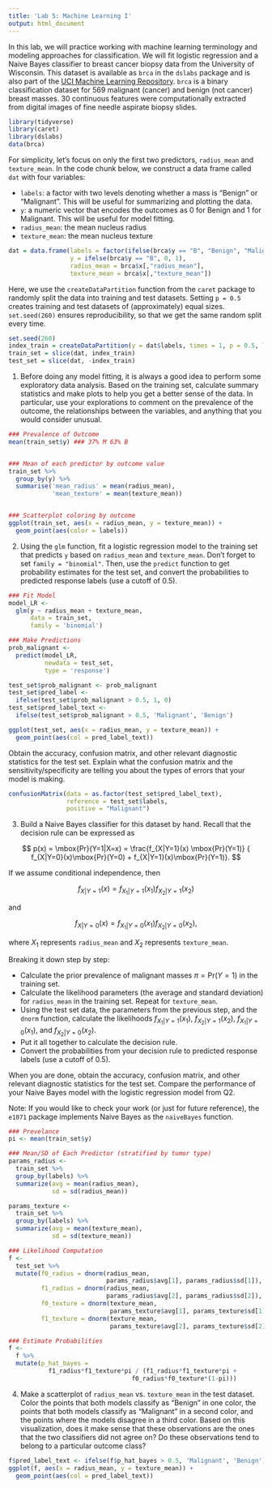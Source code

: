 ```yaml
---
title: 'Lab 5: Machine Learning I'
output: html_document
---
```


In this lab, we will practice working with machine learning terminology and modeling approaches for classification. We will fit logistic regression and a Naive Bayes classifier to breast cancer biopsy data from the University of Wisconsin. This dataset is available as `brca` in the `dslabs` package and is also part of the [UCI Machine Learning Repository](https://archive.ics.uci.edu/ml/datasets/Breast+Cancer+Wisconsin+(Diagnostic)). `brca` is a binary classification dataset for 569 malignant (cancer) and benign (not cancer) breast masses. 30 continuous features were computationally extracted from digital images of fine needle aspirate biopsy slides. 

```r
library(tidyverse)
library(caret)
library(dslabs)
data(brca)
```

For simplicity, let's focus on only the first two predictors, `radius_mean` and `texture_mean`. In the code chunk below, we construct a data frame called `dat` with four variables: 

- `labels`: a factor with two levels denoting whether a mass is "Benign" or "Malignant". This will be useful for summarizing and plotting the data. 
- `y`: a numeric vector that encodes the outcomes as 0 for Benign and 1 for Malignant. This will be useful for model fitting. 
- `radius_mean`: the mean nucleus radius
- `texture_mean`: the mean nucleus texture

```r
dat = data.frame(labels = factor(ifelse(brca$y == "B", "Benign", "Malignant")), 
                 y = ifelse(brca$y == "B", 0, 1), 
                 radius_mean = brca$x[,"radius_mean"], 
                 texture_mean = brca$x[,"texture_mean"])
```

Here, we use the `createDataPartition` function from the `caret` package to randomly split the data into training and test datasets. Setting `p = 0.5` creates training and test datasets of (approximately) equal sizes. `set.seed(260)` ensures reproducibility, so that we get the same random split every time. 

```r
set.seed(260)
index_train = createDataPartition(y = dat$labels, times = 1, p = 0.5, list = FALSE)
train_set = slice(dat, index_train)
test_set = slice(dat, -index_train)
```


1. Before doing any model fitting, it is always a good idea to perform some exploratory data analysis. Based on the training set, calculate summary statistics and make plots to help you get a better sense of the data. In particular, use your explorations to comment on the prevalence of the outcome, the relationships between the variables, and anything that you would consider unusual. 

```r
### Prevalence of Outcome
mean(train_set$y) ### 37% M 63% B


### Mean of each predictor by outcome value
train_set %>% 
  group_by(y) %>% 
  summarise('mean_radius' = mean(radius_mean),
            'mean_texture' = mean(texture_mean))


### Scatterplot coloring by outcome
ggplot(train_set, aes(x = radius_mean, y = texture_mean)) + 
  geom_point(aes(color = labels)) 

```


2. Using the `glm` function, fit a logistic regression model to the training set that predicts `y` based on `radius_mean` and `texture_mean`. Don't forget to set `family = "binomial"`. Then, use the `predict` function to get probability estimates for the test set, and convert the probabilities to predicted response labels (use a cutoff of 0.5). 

```r
### Fit Model
model_LR <- 
  glm(y ~ radius_mean + texture_mean,
      data = train_set,
      family = 'binomial')

### Make Predictions
prob_malignant <- 
  predict(model_LR,
          newdata = test_set,
          type = 'response')

test_set$prob_malignant <- prob_malignant
test_set$pred_label <- 
  ifelse(test_set$prob_malignant > 0.5, 1, 0)
test_set$pred_label_text <- 
  ifelse(test_set$prob_malignant > 0.5, 'Malignant', 'Benign')

ggplot(test_set, aes(x = radius_mean, y = texture_mean)) + 
  geom_point(aes(col = pred_label_text))

```

Obtain the accuracy, confusion matrix, and other relevant diagnostic statistics for the test set. Explain what the confusion matrix and the sensitivity/specificity are telling you about the types of errors that your model is making. 

```r
confusionMatrix(data = as.factor(test_set$pred_label_text), 
                reference = test_set$labels, 
                positive = "Malignant")
```


3. Build a Naive Bayes classifier for this dataset by hand. Recall that the decision rule can be expressed as

$$
p(x) = \mbox{Pr}(Y=1|X=x) = \frac{f_{X|Y=1}(x) \mbox{Pr}(Y=1)}
{ f_{X|Y=0}(x)\mbox{Pr}(Y=0) + f_{X|Y=1}(x)\mbox{Pr}(Y=1)}.
$$

If we assume conditional independence, then 

$$
f_{X|Y=1}(x) = f_{X_1|Y=1}(x_1) f_{X_2|Y=1}(x_2) 
$$

and 

$$
f_{X|Y=0}(x) = f_{X_1|Y=0}(x_1) f_{X_2|Y=0}(x_2), 
$$

where $X_1$ represents `radius_mean` and $X_2$ represents `texture_mean`. 

Breaking it down step by step: 

- Calculate the prior prevalence of malignant masses $\pi = \mbox{Pr}(Y=1)$ in the training set. 
- Calculate the likelihood parameters (the average and standard deviation) for `radius_mean` in the training set. Repeat for `texture_mean`. 
- Using the test set data, the parameters from the previous step, and the `dnorm` function, calculate the likelihoods $f_{X_1|Y=1}(x_1)$, $f_{X_2|Y=1}(x_2)$, $f_{X_1|Y=0}(x_1)$, and $f_{X_2|Y=0}(x_2)$. 
- Put it all together to calculate the decision rule. 
- Convert the probabilities from your decision rule to predicted response labels (use a cutoff of 0.5). 

When you are done, obtain the accuracy, confusion matrix, and other relevant diagnostic statistics for the test set. Compare the performance of your Naive Bayes model with the logistic regression model from Q2. 

Note: If you would like to check your work (or just for future reference), the `e1071` package implements Naive Bayes as the `naiveBayes` function. 

```r
### Prevelance 
pi <- mean(train_set$y)

### Mean/SD of Each Predictor (stratified by tumor type)
params_radius <- 
  train_set %>% 
  group_by(labels) %>% 
  summarize(avg = mean(radius_mean), 
            sd = sd(radius_mean))

params_texture <- 
  train_set %>% 
  group_by(labels) %>% 
  summarize(avg = mean(texture_mean), 
            sd = sd(texture_mean))

### Likelihood Computation
f <- 
  test_set %>% 
  mutate(f0_radius = dnorm(radius_mean, 
                           params_radius$avg[1], params_radius$sd[1]), 
         f1_radius = dnorm(radius_mean, 
                           params_radius$avg[2], params_radius$sd[2]), 
         f0_texture = dnorm(texture_mean, 
                            params_texture$avg[1], params_texture$sd[1]), 
         f1_texture = dnorm(texture_mean, 
                            params_texture$avg[2], params_texture$sd[2]))

### Estimate Probabilities
f <- 
  f %>% 
  mutate(p_hat_bayes = 
           f1_radius*f1_texture*pi / (f1_radius*f1_texture*pi + 
                                  f0_radius*f0_texture*(1-pi))) 
```

4. Make a scatterplot of `radius_mean` vs. `texture_mean` in the test dataset. Color the points that both models classify as "Benign" in one color, the points that both models classify as "Malignant" in a second color, and the points where the models disagree in a third color. Based on this visualization, does it make sense that these observations are the ones that the two classifiers did not agree on? Do these observations tend to belong to a particular outcome class? 

```r
f$pred_label_text <- ifelse(f$p_hat_bayes > 0.5, 'Malignant', 'Benign')
ggplot(f, aes(x = radius_mean, y = texture_mean)) + 
  geom_point(aes(col = pred_label_text))

```
